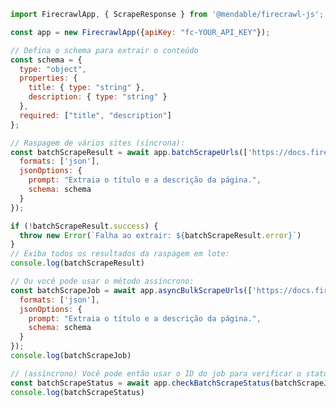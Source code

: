 ```js Node
import FirecrawlApp, { ScrapeResponse } from '@mendable/firecrawl-js';

const app = new FirecrawlApp({apiKey: "fc-YOUR_API_KEY"});

// Defina o schema para extrair o conteúdo
const schema = {
  type: "object",
  properties: {
    title: { type: "string" },
    description: { type: "string" }
  },
  required: ["title", "description"]
};

// Raspagem de vários sites (síncrona):
const batchScrapeResult = await app.batchScrapeUrls(['https://docs.firecrawl.dev', 'https://docs.firecrawl.dev/sdks/overview'], { 
  formats: ['json'],
  jsonOptions: {
    prompt: "Extraia o título e a descrição da página.",
    schema: schema
  }
});

if (!batchScrapeResult.success) {
  throw new Error(`Falha ao extrair: ${batchScrapeResult.error}`)
}
// Exiba todos os resultados da raspagem em lote:
console.log(batchScrapeResult)

// Ou você pode usar o método assíncrono:
const batchScrapeJob = await app.asyncBulkScrapeUrls(['https://docs.firecrawl.dev', 'https://docs.firecrawl.dev/sdks/overview'], { 
  formats: ['json'],
  jsonOptions: {
    prompt: "Extraia o título e a descrição da página.",
    schema: schema
  }
});
console.log(batchScrapeJob)

// (assíncrono) Você pode então usar o ID do job para verificar o status da raspagem em lote:
const batchScrapeStatus = await app.checkBatchScrapeStatus(batchScrapeJob.id);
console.log(batchScrapeStatus)
```
